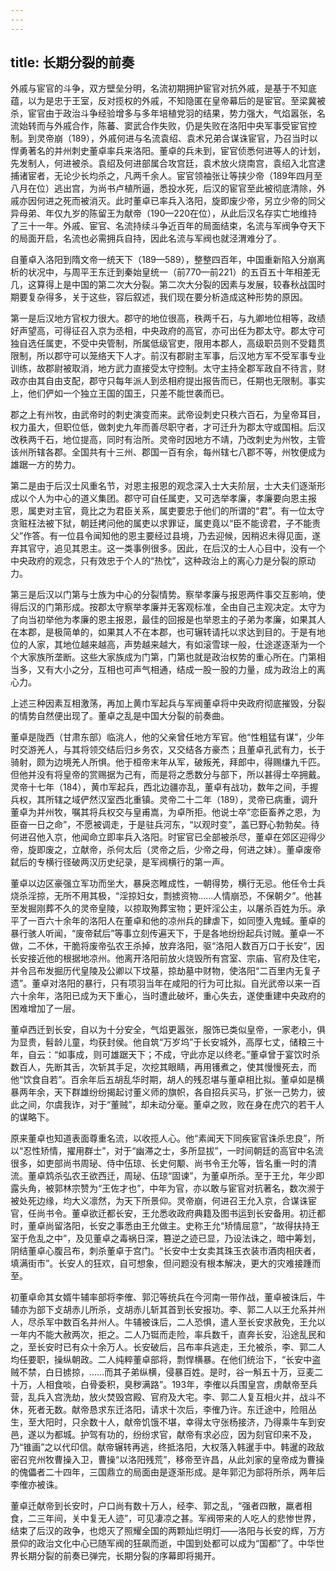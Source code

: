 ```yaml
---
---
---
```

title: 长期分裂的前奏
---




外戚与宦官的斗争，双方壁垒分明，名流初期拥护宦官对抗外戚，是基于不知底蕴，以为是忠于王室，反对揽权的外戚，不知隐匿在皇帝幕后的是宦官。至梁冀被杀，宦官由于政治斗争经验增多与多年培植党羽的结果，势力强大，气焰嚣张，名流始转而与外戚合作，陈蕃、窦武合作失败，仍是失败在洛阳中央军事受宦官控制。到灵帝崩（189），外戚何进与名流袁绍、袁术兄弟合谋诛宦官，乃召当时以悍勇著名的并州刺史董卓率兵来洛阳。董卓的兵未到，宦官侦悉何进等人的计划，先发制人，何进被杀。袁绍及何进部属合攻宫廷，袁术放火烧南宫，袁绍入北宫逮捕诸宦者，无论少长均杀之，凡两千余人。宦官领袖张让等挟少帝（189年四月至八月在位）逃出宫，为尚书卢植所逼，悉投水死，后汉的宦官至此被彻底清除，外戚亦因何进之死而被消灭。此时董卓已率兵入洛阳，旋即废少帝，另立少帝的同父异母弟、年仅九岁的陈留王为献帝（190—220在位），从此后汉名存实亡地维持了三十一年。外戚、宦官、名流持续斗争近百年的局面结束，名流与军阀争夺天下的局面开启，名流也必需拥兵自持，因此名流与军阀也就泾渭难分了。

自董卓入洛阳到隋文帝一统天下（189—589），整整四百年，中国重新陷入分崩离析的状况中，与周平王东迁到秦始皇统一（前770—前221）的五百五十年相差无几，这算得上是中国的第二次大分裂。第二次大分裂的因素与发展，较春秋战国时期要复杂得多，关于这些，容后叙述，我们现在要分析造成这种形势的原因。

第一是后汉地方官权力很大。郡守的地位很高，秩两千石，与九卿地位相等，政绩好声望高，可得征召入京为丞相，中央政府的高官，亦可出任为郡太守。郡太守可独自选任属吏，不受中央管制，所属低级官吏，限用本郡人，高级职员则不受籍贯限制，所以郡守可以笼络天下人才。前汉有郡尉主军事，后汉地方军不受军事专业训练，故郡尉被取消，地方武力直接受太守控制。太守主持全郡军政自不待言，财政亦由其自由支配，郡守只每年派人到丞相府提出报告而已，任期也无限制。事实上，他们俨如一个独立王国的国王，只差不能世袭而已。

郡之上有州牧，由武帝时的刺史演变而来。武帝设刺史只秩六百石，为皇帝耳目，权力虽大，但职位低，做刺史九年而善尽职守者，才可迁升为郡太守或国相。后汉改秩两千石，地位提高，同时有治所。灵帝时因地方不靖，乃改刺史为州牧，主管该州所辖各郡。全国共有十三州、郡国一百有余，每州辖七八郡不等，州牧便成为雄踞一方的势力。

第二是由于后汉士风重名节，对恩主报恩的观念深入士大夫阶层，士大夫们逐渐形成以个人为中心的道义集团。郡守可自任属吏，又可选举孝廉，孝廉要向恩主报恩，属吏对主官，竟比之为君臣关系，属吏要忠于他们的所谓的“君”。有一位太守贪赃枉法被下狱，朝廷拷问他的属吏以求罪证，属吏竟以“臣不能谤君，子不能责父”作答。有一位县令闻知他的恩主要经过县境，乃去迎候，因稍迟未得见面，遂弃其官守，追见其恩主。这一类事例很多。因此，在后汉的士人心目中，没有一个中央政府的观念，只有效忠于个人的“热忱”，这种政治上的离心力是分裂的原动力。

第三是后汉以门第与士族为中心的分裂情势。察举孝廉与报恩两件事交互影响，使得后汉的门第形成。按郡太守察举孝廉并无客观标准，全由自己主观决定。太守为了向当初举他为孝廉的恩主报恩，最佳的回报是也举恩主的子弟为孝廉，如果其人在本郡，是极简单的，如果其人不在本郡，也可辗转请托以求达到目的。于是有地位的人家，其地位越来越高，声势越来越大，有如滚雪球一般，仕途遂逐渐为一个个大家族所垄断。这些大家族成为门第，门第也就是政治权势的重心所在。门第相当多，又有大小之分，互相也可声气相通，结成一股一股的力量，成为政治上的离心力。

上述三种因素互相激荡，再加上黄巾军起兵与军阀董卓将中央政府彻底摧毁，分裂的情势自然便出现了。董卓之乱是中国大分裂的前奏曲。

董卓是陇西（甘肃东部）临洮人，他的父亲曾任地方军官。他“性粗猛有谋”，少年时交游羌人，与其将领交结后归乡务农，又交结各方豪杰；且董卓孔武有力，长于骑射，颇为边境羌人所惧。他于桓帝末年从军，破叛羌，拜郎中，得赐缣九千匹。但他并没有将皇帝的赏赐据为己有，而是将之悉数分与部下，所以甚得士卒拥戴。灵帝十七年（184），黄巾军起兵，西北边疆亦乱，董卓有战功，数年之间，手握兵权，其所辖之域俨然汉室西北重镇。灵帝二十二年（189），灵帝已病重，调升董卓为并州牧，嘱其将兵权交与皇甫嵩，为卓所拒。他说士卒“恋臣畜养之恩，为臣奋一日之命”，不愿被调走，于是驻兵河东，“以观时变”，盖已野心勃勃矣。待何进召他入京，他闻命立即率兵入洛阳。时宦官已全部被杀尽，董卓在郊区迎得少帝，旋即废之，立献帝，杀何太后（灵帝之后，少帝之母，何进之妹）。董卓废帝弑后的专横行径破两汉历史纪录，是军阀横行的第一声。

董卓以边区豪强立军功而坐大，暴戾恣睢成性，一朝得势，横行无忌。他任令士兵烧杀淫掠，无所不用其极，“淫掠妇女，剽掳资物……人情崩恐，不保朝夕”。他甚至发掘刚葬不久的灵帝皇陵，以掠取殉葬宝物；更奸淫公主，以屠杀百姓为乐。承平了一百六十余年的洛阳人在董卓和他的凉州兵的肆虐下，如同堕入鬼蜮。董卓的暴行骇人听闻，“废帝弑后”等事立刻传遍天下，于是各地纷纷起兵讨贼。董卓一不做，二不休，干脆将废帝弘农王杀掉，放弃洛阳，驱“洛阳人数百万口于长安”，因长安接近他的根据地凉州。他离开洛阳前放火烧毁所有宫室、宗庙、官府及住宅，并令吕布发掘历代皇陵及公卿以下坟墓，掠劫墓中财物，使洛阳“二百里内无复孑遗”。董卓对洛阳的暴行，只有项羽当年在咸阳的行为可比拟。自光武帝以来一百六十余年，洛阳已成为天下重心，当时遭此破坏，重心失去，遂使重建中央政府的困难增加了一层。

董卓西迁到长安，自以为十分安全，气焰更嚣张，服饰已类似皇帝，一家老小，俱为显贵，髫龄儿童，均获封侯。他自筑“万岁坞”于长安城外，高厚七丈，储粮三十年，自云：“如事成，则可雄踞天下；不成，守此亦足以终老。”董卓曾于宴饮时杀数百人，先断其舌，次斩其手足，次挖其眼睛，再用镬煮之，使其慢慢死去，而他“饮食自若”。百余年后五胡乱华时期，胡人的残忍堪与董卓相比拟。董卓如是横暴两年余，天下群雄纷纷揭起讨董义师的旗帜，各自招兵买马，扩张一己势力，彼此之间，尔虞我诈，对于“董贼”，却未动分毫。董卓之败，败在身在虎穴的若干人的谋略下。

原来董卓也知道表面尊重名流，以收揽人心。他“素闻天下同疾宦官诛杀忠良”，所以“忍性矫情，擢用群士”，对于“幽滞之士，多所显拔”，一时间朝廷的高官中名流很多，如吏部尚书周珌、侍中伍琼、长史何颙、尚书令王允等，皆名重一时的清流。董卓鸩杀弘农王欲西迁，周珌、伍琼“固谏”，为董卓所杀。至于王允，年少即露头角，被郭林宗赞为“王佐才也”，中年为官，亦以敢与宦官对抗著名，数次濒于被处死边缘，均大义凛然，为天下所景仰。灵帝崩，何进召王允入京，合谋诛宦官，任尚书令。董卓欲迁都长安，王允悉收政府典籍及图书运到长安备用。初迁都时，董卓尚留洛阳，长安之事悉由王允做主。史称王允“矫情屈意”，“故得扶持王室于危乱之中”，及见董卓之毒祸日深，篡逆之迹已显，乃设法诛之，暗中筹划，阴结董卓心腹吕布，刺杀董卓于宫门。“长安中士女卖其珠玉衣装市酒肉相庆者，填满街市”。长安人的狂欢，自可想象，但问题没有根本解决，更大的灾难接踵而至。

初董卓命其女婿牛辅率部将李傕、郭氾等统兵在今河南一带作战，董卓被诛后，牛辅亦为部下攴胡赤儿所杀，攴胡赤儿斩其首到长安报功。李、郭二人以王允系并州人，尽杀军中数百名并州人。牛辅被诛后，二人恐惧，遣人至长安求赦免，王允以一年内不能大赦两次，拒之。二人乃铤而走险，率兵数千，直奔长安，沿途乱民和之，至长安时已有众十余万人。长安破后，吕布率兵逃走，王允被杀，李、郭二人均任要职，操纵朝政。二人纯粹董卓部将，剽悍横暴。在他们统治下，“长安中盗贼不禁，白日掳掠，……而其子弟纵横，侵暴百姓。是时，谷一斛五十万，豆麦二十万，人相食啖，白骨委积，臭秽满路”。193年，李傕以兵围皇宫，虏献帝至兵营，乱兵入宫洗劫，放火焚毁宫殿、官府及大宅。李、郭二人复互相火并，战斗不休，死者无数。献帝恳求东迁洛阳，请求十次后，李傕乃许。东迁途中，险阻丛生，至大阳时，只余数十人，献帝饥饿不堪，幸得太守张杨接济，乃得乘牛车到安邑，遂以为都城。护驾有功的，纷纷求官，献帝有求必应，因为刻官印来不及，乃“锥画”之以代印信。献帝辗转再逃，终抵洛阳，大权落入韩暹手中。韩暹的政敌密召兖州牧曹操入卫，曹操“以洛阳残荒”，移帝至许昌，从此刘家的皇帝成为曹操的傀儡者二十四年，三国鼎立的局面由是逐渐形成。是年郭氾为部将所杀，两年后李傕亦被诛。

董卓迁献帝到长安时，户口尚有数十万人，经李、郭之乱，“强者四散，羸者相食，二三年间，关中复无人迹”，可见凄凉之甚。军阀带来的人吃人的悲惨世界，结束了后汉的政争，也熄灭了照耀全国的两颗灿烂明灯——洛阳与长安的辉，万方景仰的政治文化中心已随军阀的狂飙而逝，中国到处都可以成为“国都”了。中华世界长期分裂的前奏已弹完，长期分裂的序幕即将揭开。
